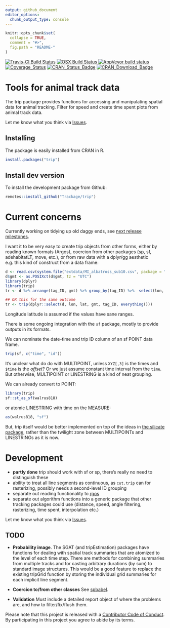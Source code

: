 ```yaml
---
output: github_document
editor_options: 
  chunk_output_type: console
---
```


<!-- README.md is generated from README.Rmd. Please edit that file -->

```r
knitr::opts_chunk$set(
  collapse = TRUE,
  comment = "#>",
  fig.path = "README-"
)
```


[![Travis-CI Build Status](http://badges.herokuapp.com/travis/Trackage/trip?branch=master&env=BUILD_NAME=trusty_release&label=linux)](https://travis-ci.org/Trackage/trip)
[![OSX Build Status](http://badges.herokuapp.com/travis/Trackage/trip?branch=master&env=BUILD_NAME=osx_release&label=osx)](https://travis-ci.org/Trackage/trip)
[![AppVeyor build status](https://ci.appveyor.com/api/projects/status/github/Trackage/trip?branch=master&svg=true)](https://ci.appveyor.com/project/Trackage/trip)[![Coverage_Status](https://img.shields.io/codecov/c/github/Trackage/trip/master.svg)](https://codecov.io/github/Trackage/trip?branch=master)
[![CRAN_Status_Badge](http://www.r-pkg.org/badges/version/trip)](https://cran.r-project.org/package=trip)
[![CRAN_Download_Badge](http://cranlogs.r-pkg.org/badges/trip)](https://cran.r-project.org/package=trip)


# Tools for animal track data

The trip package provides functions for accessing and manipulating
spatial data for animal tracking.  Filter for speed and create time
spent plots from animal track data.

Let me know what you think via [Issues](https://github.com/Trackage/trip/issues). 


## Installing

The package is easily installed from CRAN in R. 

```R
install.packages("trip")
```

## Install dev version

To install the development package from Github: 

```R
remotes::install_github("Trackage/trip")
```


# Current concerns


Currently working on tidying up old daggy ends, see [next release milestones](https://github.com/Trackage/trip/milestone/2). 

I want it to be very easy to create trip objects from other forms, either by reading known formats (Argos), coercion from other packages (sp, sf, adehabitatLT, move, etc.), or from raw data with a dplyr/gg aesthetic e.g. this kind of construct from a data frame: 

```r
d <- read.csv(system.file("extdata/MI_albatross_sub10.csv", package = "trip"), stringsAsFactors = FALSE)
d$gmt <- as.POSIXct(d$gmt, tz = "UTC")
library(dplyr)
library(trip)
tr <- d %>% arrange(tag_ID, gmt) %>% group_by(tag_ID) %>%  select(lon, lat, gmt, everything()) %>% trip()

## OR this for the same outcome
tr <- trip(dplyr::select(d, lon, lat, gmt, tag_ID, everything()))
```

Longitude latitude is assumed if the values have sane ranges. 


There is some ongoing integration with the `sf` package, mostly to provide outputs in its
formats.  

We can nominate the date-time and trip ID column of an sf POINT data frame. 

```r
trip(sf, c("time", "id"))
```

It's unclear what do do with MULTIPOINT, unless `XYZ[,3]` is the times and `$time` is the *offset*?  Or we just assume constant time interval from the `time`. But otherwise, MULTIPOINT or LINESTRING is a kind of neat grouping. 


We can already convert to POINT: 

```r
library(trip)
sf::st_as_sf(walrus818)

```
or atomic LINESTRING with time on the MEASURE:

```r
as(walrus818, "sf")
```

But, trip itself would be better implemented on top of the ideas in [the silicate package](https://github.com/hypertidy/silicate/), rather than the twilight zone between MULTIPOINTs and LINESTRINGs as it is now. 

# Development

* **partly done** trip should work with sf or sp, there's really no need to distinguish these
* ability to treat all line segments as continuous, as `cut.trip` can for rasterizing, possibly needs a second-level ID grouping
* separate out reading functionality to [rgos](https://github.com/mdsumner/rgos)
* separate out algorithm functions into a generic package that other tracking packages could use (distance, speed, angle filtering, rasterizing, time spent, interpolation etc.)


Let me know what you think via [Issues](https://github.com/Trackage/trip/issues). 


## TODO

- **Probability image**.  The SGAT (and tripEstimation) packages have
functions for dealing with spatial track summaries that are
atomized to the level of each time step. There are methods for combining summaries from
multiple tracks and for casting arbitrary durations (by sum) to standard image structures. This would be a good
feature to replace the existing tripGrid function by storing the 
individual grid summaries for each implicit line segment.

- **Coercion to/from other classes** See [spbabel](https://github.com/mdsumner/spbabel). 

- **Validation** Must include a detailed report object of where the problems are, and how to filter/fix/flush them. 
 
 
 
 
Please note that this project is released with a [Contributor Code of Conduct](CONDUCT.md). By participating in this project you agree to abide by its terms.
